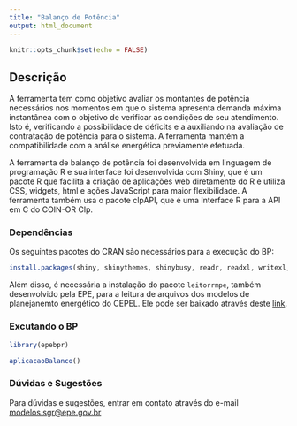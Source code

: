 ```yaml
---
title: "Balanço de Potência"
output: html_document
---
```


```r
knitr::opts_chunk$set(echo = FALSE)
```

## Descrição

A ferramenta tem como objetivo avaliar os montantes de potência necessários nos momentos em que o sistema apresenta demanda máxima instantânea com o objetivo de verificar as condições de seu atendimento. Isto é, verificando a possibilidade de déficits e a auxiliando na avaliação de contratação de potência para o sistema. A ferramenta mantém a compatibilidade com a análise energética previamente efetuada.

A ferramenta de balanço de potência foi desenvolvida em linguagem de programação R e sua interface foi desenvolvida com Shiny, que é um pacote R que facilita a criação de aplicações web diretamente do R e utiliza CSS, widgets, html e ações JavaScript para maior flexibilidade. A ferramenta também usa o pacote clpAPI, que é uma Interface R para a API em C do COIN-OR Clp.

### Dependências

Os seguintes pacotes do CRAN são necessários para a execução do BP:

```r
install.packages(shiny, shinythemes, shinybusy, readr, readxl, writexl, dplyr,  stringr, stringi, tidyr, clpAPI, DBI, RSQLite, tictoc, plotly, zoo, scales, parallel, foreach, doParallel, numbers, magrittr)
```

Além disso, é necessária a instalação do pacote `leitorrmpe`, também desenvolvido pela EPE, para a leitura de arquivos dos modelos de planejanemto energético do CEPEL. Ele pode ser baixado através deste [link](https://www.epe.gov.br/pt/publicacoes-dados-abertos/publicacoes/leitor-dos-arquivos-de-entrada-e-saida-dos-modelos-do-planejamento-energetico-do-cepel).

### Excutando o BP

```r
library(epebpr)

aplicacaoBalanco()
```

### Dúvidas e Sugestões

Para dúvidas e sugestões, entrar em contato através do e-mail <modelos.sgr@epe.gov.br>
